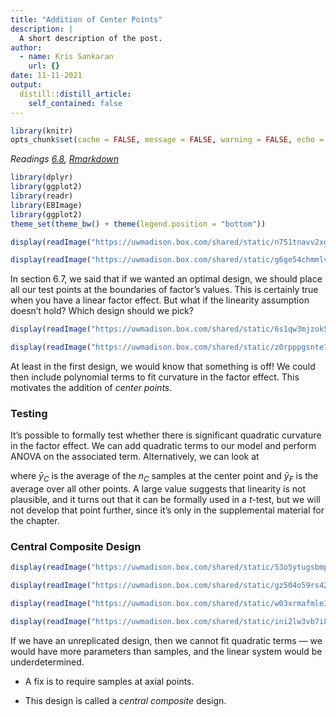 ```yaml
---
title: "Addition of Center Points"
description: |
  A short description of the post.
author:
  - name: Kris Sankaran
    url: {}
date: 11-11-2021
output:
  distill::distill_article:
    self_contained: false
---
```


```r
library(knitr)
opts_chunk$set(cache = FALSE, message = FALSE, warning = FALSE, echo = TRUE)
```

_Readings [6.8](), [Rmarkdown]()_


```r
library(dplyr)
library(ggplot2)
library(readr)
library(EBImage)
library(ggplot2)
theme_set(theme_bw() + theme(legend.position = "bottom"))
```

```r
display(readImage("https://uwmadison.box.com/shared/static/n751tnavv2xgg50cj3z535t3s3dsbel0.png"))
```
```r
display(readImage("https://uwmadison.box.com/shared/static/g6ge54chmmlv1guftm15fz4o4j8dz7ek.png"))
```

In section 6.7, we said that if we wanted an optimal design, we should place all our test points at the boundaries of factor’s values. This is certainly true when you have a linear factor effect. But what if the linearity assumption doesn’t hold? Which design should we pick?

```r
display(readImage("https://uwmadison.box.com/shared/static/6s1qw3mjzok5zrm7l384undexkb2ga2u.png"))
```
```r
display(readImage("https://uwmadison.box.com/shared/static/z0rpppgsnte77f3vsl5dsrbvtyrtqne0.png"))
```

At least in the first design, we would know that something is off! We could then include polynomial terms to fit curvature in the factor effect.
This motivates the addition of _center points_. 

### Testing

It’s possible to formally test whether there is significant quadratic curvature in the factor effect. We can add quadratic terms to our model and perform ANOVA on the associated term. Alternatively, we can look at
\begin{align}
SS_{\text{curvature}} &= \frac{n_{F}n_{C}\left(\bar{y}_{F} - \bar{y}_{C}\right)^2}{n_{F} + n_{C}}
\end{align}

where $\bar{y}_{C}$ is the average of the $n_{C}$ samples at the center point and  $\bar{y}_{F}$ is the average over all other points. A large value suggests that linearity is not plausible, and it turns out that it can be formally used in a $t$-test, but we will not develop that point further, since it's only in the supplemental material for the chapter.

### Central Composite Design

```r
display(readImage("https://uwmadison.box.com/shared/static/53o5ytugsbmpgvxcwmfy6053dfvrh3kv.png"))
```
```r
display(readImage("https://uwmadison.box.com/shared/static/gz504o59rs4212x3v8mip87wbglq4xmw.png"))
```

```r
display(readImage("https://uwmadison.box.com/shared/static/w03xrmafmle36svbr4h3mpjrcjprgef7.png"))
```

```r
display(readImage("https://uwmadison.box.com/shared/static/ini2lw3vb7i89fga7ph3ywkygszaqgj6.png"))
```

If we have an unreplicated design, then we cannot fit quadratic terms — we would have more parameters than samples, and the linear system would be underdetermined. 

* A fix is to require samples at axial points.

* This design is called a _central composite_ design.